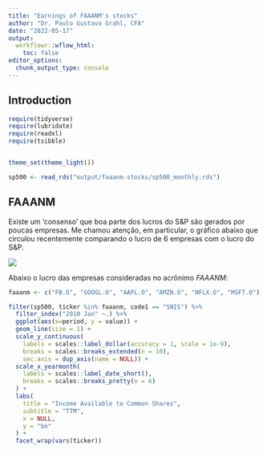 ```yaml
---
title: "Earnings of FAAANM's stocks"
author: "Dr. Paulo Gustavo Grahl, CFA"
date: "2022-05-17"
output: 
  workflowr::wflow_html:
    toc: false
editor_options:
  chunk_output_type: console
---
```


## Introduction

```r
require(tidyverse)
require(lubridate)
require(readxl)
require(tsibble)


theme_set(theme_light())

sp500 <- read_rds("output/faaanm-stocks/sp500_monthly.rds")

```

## FAAANM
Existe um 'consenso' que boa parte dos lucros do S&P são gerados por poucas empresas. Me chamou atenção, em particular, o gráfico abaixo que circulou recentemente comparando o lucro de 6 empresas com o lucro do S&P. 

![](assets/faaanm-stocks.Rmd/Screen_Capture_-_May_17__5_42_PM.png)

Abaixo o lucro das empresas consideradas no acrônimo *FAAANM*:

```r
faaanm <- c("FB.O", "GOOGL.O", "AAPL.O", "AMZN.O", "NFLX.O", "MSFT.O")

filter(sp500, ticker %in% faaanm, code1 == "SNIS") %>% 
  filter_index("2010 Jan" ~.) %>% 
  ggplot(aes(x=period, y = value)) + 
  geom_line(size = 1) +
  scale_y_continuous(
    labels = scales::label_dollar(accuracy = 1, scale = 1e-9),
    breaks = scales::breaks_extended(n = 10),
    sec.axis = dup_axis(name = NULL)) +
  scale_x_yearmonth(
    labels = scales::label_date_short(),
    breaks = scales::breaks_pretty(n = 6)
  ) + 
  labs(
    title = "Income Available to Common Shares",
    subtitle = "TTM",
    x = NULL,
    y = "bn"
  ) +
  facet_wrap(vars(ticker))

```

